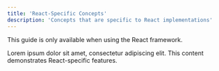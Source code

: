 ```yaml
---
title: 'React-Specific Concepts'
description: 'Concepts that are specific to React implementations'
---
```


This guide is only available when using the React framework.

Lorem ipsum dolor sit amet, consectetur adipiscing elit. This content demonstrates React-specific features.
